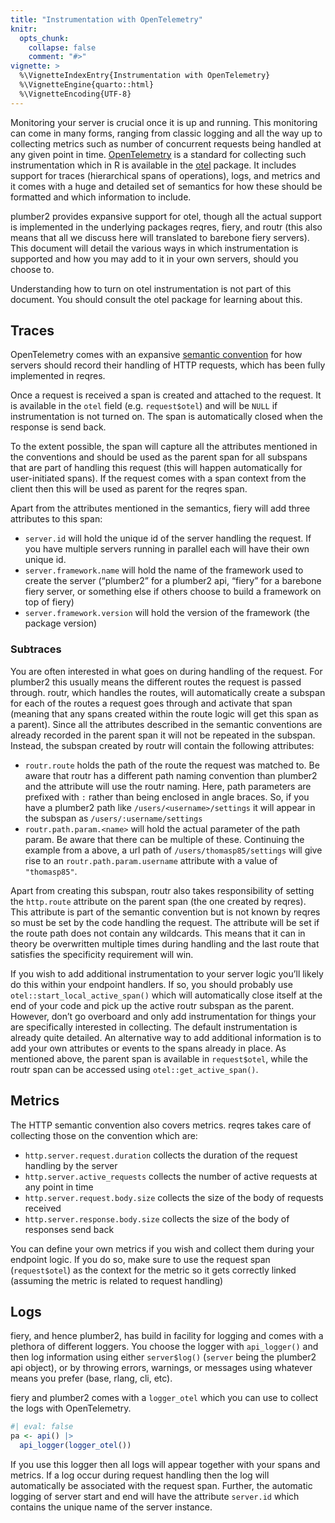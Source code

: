 ```yaml
---
title: "Instrumentation with OpenTelemetry"
knitr:
  opts_chunk:
    collapse: false
    comment: "#>"
vignette: >
  %\VignetteIndexEntry{Instrumentation with OpenTelemetry}
  %\VignetteEngine{quarto::html}
  %\VignetteEncoding{UTF-8}
---
```


Monitoring your server is crucial once it is up and running. This monitoring can come in many forms, ranging from classic logging and all the way up to collecting metrics such as number of concurrent requests being handled at any given point in time. [OpenTelemetry](https://opentelemetry.io) is a standard for collecting such instrumentation which in R is available in the [otel](https://otel.r-lib.org) package. It includes support for traces (hierarchical spans of operations), logs, and metrics and it comes with a huge and detailed set of semantics for how these should be formatted and which information to include.

plumber2 provides expansive support for otel, though all the actual support is implemented in the underlying packages reqres, fiery, and routr (this also means that all we discuss here will translated to barebone fiery servers). This document will detail the various ways in which instrumentation is supported and how you may add to it in your own servers, should you choose to.

Understanding how to turn on otel instrumentation is not part of this document. You should consult the otel package for learning about this.

## Traces
OpenTelemetry comes with an expansive [semantic convention](https://opentelemetry.io/docs/specs/semconv/http/http-spans/#http-server) for how servers should record their handling of HTTP requests, which has been fully implemented in reqres. 

Once a request is received a span is created and attached to the request. It is available in the `otel` field (e.g. `request$otel`) and will be `NULL` if instrumentation is not turned on. The span is automatically closed when the response is send back.

To the extent possible, the span will capture all the attributes mentioned in the conventions and should be used as the parent span for all subspans that are part of handling this request (this will happen automatically for user-initiated spans). If the request comes with a span context from the client then this will be used as parent for the reqres span.

Apart from the attributes mentioned in the semantics, fiery will add three attributes to this span:

* `server.id` will hold the unique id of the server handling the request. If you have multiple servers running in parallel each will have their own unique id.
* `server.framework.name` will hold the name of the framework used to create the server ("plumber2" for a plumber2 api, "fiery" for a barebone fiery server, or something else if others choose to build a framework on top of fiery)
* `server.framework.version` will hold the version of the framework (the package version)

### Subtraces
You are often interested in what goes on during handling of the request. For plumber2 this usually means the different routes the request is passed through. routr, which handles the routes, will automatically create a subspan for each of the routes a request goes through and activate that span (meaning that any spans created within the route logic will get this span as a parent). Since all the attributes described in the semantic conventions are already recorded in the parent span it will not be repeated in the subspan. Instead, the subspan created by routr will contain the following attributes:

* `routr.route` holds the path of the route the request was matched to. Be aware that routr has a different path naming convention than plumber2 and the attribute will use the routr naming. Here, path parameters are prefixed with `:` rather than being enclosed in angle braces. So, if you have a plumber2 path like `/users/<username>/settings` it will appear in the subspan as `/users/:username/settings`
* `routr.path.param.<name>` will hold the actual parameter of the path param. Be aware that there can be multiple of these. Continuing the example from a above, a url path of `/users/thomasp85/settings` will give rise to an `routr.path.param.username` attribute with a value of `"thomasp85"`.

Apart from creating this subspan, routr also takes responsibility of setting the `http.route` attribute on the parent span (the one created by reqres). This attribute is part of the semantic convention but is not known by reqres so must be set by the code handling the request. The attribute will be set if the route path does not contain any wildcards. This means that it can in theory be overwritten multiple times during handling and the last route that satisfies the specificity requirement will win.

If you wish to add additional instrumentation to your server logic you'll likely do this within your endpoint handlers. If so, you should probably use `otel::start_local_active_span()` which will automatically close itself at the end of your code and pick up the active routr subspan as the parent. However, don't go overboard and only add instrumentation for things your are specifically interested in collecting. The default instrumentation is already quite detailed. An alternative way to add additional information is to add your own attributes or events to the spans already in place. As mentioned above, the parent span is available in `request$otel`, while the routr span can be accessed using `otel::get_active_span()`.

## Metrics
The HTTP semantic convention also covers metrics. reqres takes care of collecting those on the convention which are: 

* `http.server.request.duration` collects the duration of the request handling by the server
* `http.server.active_requests` collects the number of active requests at any point in time
* `http.server.request.body.size` collects the size of the body of requests received
* `http.server.response.body.size` collects the size of the body of responses send back

You can define your own metrics if you wish and collect them during your endpoint logic. If you do so, make sure to use the request span (`request$otel`) as the context for the metric so it gets correctly linked (assuming the metric is related to request handling)

## Logs
fiery, and hence plumber2, has build in facility for logging and comes with a plethora of different loggers. You choose the logger with `api_logger()` and then log information using either `server$log()` (`server` being the plumber2 api object), or by throwing errors, warnings, or messages using whatever means you prefer (base, rlang, cli, etc). 

fiery and plumber2 comes with a `logger_otel` which you can use to collect the logs with OpenTelemetry. 

```r
#| eval: false
pa <- api() |> 
  api_logger(logger_otel())
```

If you use this logger then all logs will appear together with your spans and metrics. If a log occur during request handling then the log will automatically be associated with the request span. Further, the automatic logging of server start and end will have the attribute `server.id` which contains the unique name of the server instance.
